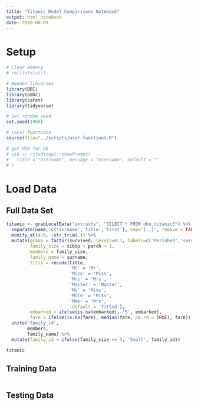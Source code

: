 ```yaml
---
title: "Titanic Model Comparisons Notebook"
output: html_notebook
date: 2018-08-01
---
```


# Setup

```r
# Clear memory
# rm(list=ls())

# Needed libraries
library(DBI)
library(odbc)
library(caret)
library(tidyverse)

# Set random seed
set.seed(1965)

# local functions
source(file="../scripts/user-functions.R")

# get UID for DB
# uid <- rstudioapi::showPrompt(
#   title = "Username", message = "Username", default = ""
# )

```

# Load Data

## Full Data Set

```r
titanic <- grabLocalData("extracts", "SELECT * FROM dbo.titanic3") %>%
  separate(name, c('surname','title','first'), sep='[.,]', remove = FALSE) %>%
  modify_at(4:6, ~str_trim(.)) %>%
  mutate(group = factor(survived, levels=0:1, labels=c('Perished','survived')),
         family_size = sibsp + parch + 1,
         members = family_size,
         family_name = surname,
         title = recode(title,
                        'Mr' = 'Mr',
                        'Miss' = 'Miss',
                        'Mrs' = 'Mrs',
                        'Master' = 'Master',
                        'Ms' = 'Miss',
                        'Mlle' = 'Miss',
                        'Mme' = 'Mrs',
                        .default = 'Titled'),
         embarked = ifelse(is.na(embarked), 'S', embarked),
         fare = ifelse(is.na(fare), median(fare, na.rm = TRUE), fare)) %>%
  unite('family_id',
        members,
        family_name) %>%
  mutate(family_id = ifelse(family_size <= 3, 'Small', family_id))

titanic

```

## Training Data

```r

```

## Testing Data

```r

```



